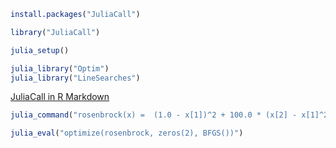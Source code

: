 ```r
install.packages("JuliaCall")
```

```r
library("JuliaCall")
```

```r
julia_setup()
```

```r
julia_library("Optim")
julia_library("LineSearches")
```

[JuliaCall in R Markdown](https://rpubs.com/Consistency/310507)

```r
julia_command("rosenbrock(x) =  (1.0 - x[1])^2 + 100.0 * (x[2] - x[1]^2)^2")
```

```r
julia_eval("optimize(rosenbrock, zeros(2), BFGS())")
```

```r
```